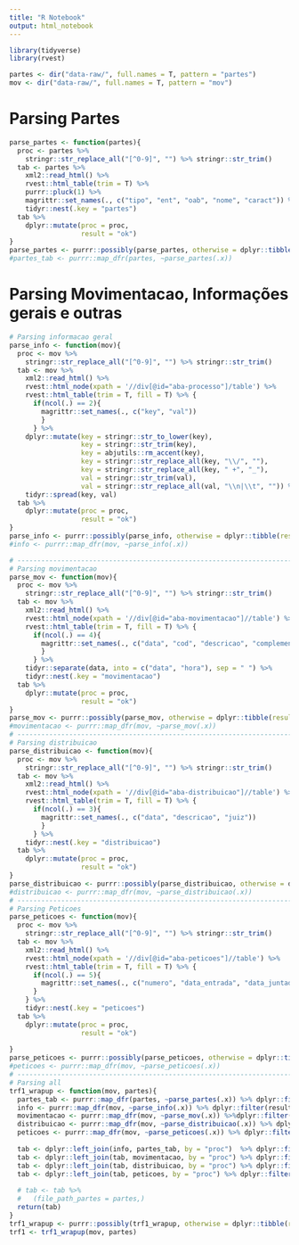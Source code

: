 ```yaml
---
title: "R Notebook"
output: html_notebook
---
```


```r
library(tidyverse)
library(rvest)
```

```r
partes <- dir("data-raw/", full.names = T, pattern = "partes")
mov <- dir("data-raw/", full.names = T, pattern = "mov")
```

# Parsing Partes

```r
parse_partes <- function(partes){
  proc <- partes %>% 
    stringr::str_replace_all("[^0-9]", "") %>% stringr::str_trim()
  tab <- partes %>% 
    xml2::read_html() %>% 
    rvest::html_table(trim = T) %>% 
    purrr::pluck(1) %>% 
    magrittr::set_names(., c("tipo", "ent", "oab", "nome", "caract")) %>% 
    tidyr::nest(.key = "partes")
  tab %>% 
    dplyr::mutate(proc = proc,
                  result = "ok")
}
parse_partes <- purrr::possibly(parse_partes, otherwise = dplyr::tibble(result = "error"))
#partes_tab <- purrr::map_dfr(partes, ~parse_partes(.x))
```

# Parsing Movimentacao, Informações gerais e outras

```r
# Parsing informacao geral
parse_info <- function(mov){
  proc <- mov %>% 
    stringr::str_replace_all("[^0-9]", "") %>% stringr::str_trim()
  tab <- mov %>% 
    xml2::read_html() %>% 
    rvest::html_node(xpath = '//div[@id="aba-processo"]/table') %>% 
    rvest::html_table(trim = T, fill = T) %>% {
      if(ncol(.) == 2){
        magrittr::set_names(., c("key", "val"))
        }
      } %>%   
    dplyr::mutate(key = stringr::str_to_lower(key),
                  key = stringr::str_trim(key),
                  key = abjutils::rm_accent(key),
                  key = stringr::str_replace_all(key, "\\/", ""),
                  key = stringr::str_replace_all(key, " +", "_"),
                  val = stringr::str_trim(val),
                  val = stringr::str_replace_all(val, "\\n|\\t", "")) %>% 
    tidyr::spread(key, val)
  tab %>% 
    dplyr::mutate(proc = proc,
                  result = "ok")
}
parse_info <- purrr::possibly(parse_info, otherwise = dplyr::tibble(result = "error"))
#info <- purrr::map_dfr(mov, ~parse_info(.x))

# ------------------------------------------------------------------------------------------------------------------------------------------
# Parsing movimentacao
parse_mov <- function(mov){
  proc <- mov %>% 
    stringr::str_replace_all("[^0-9]", "") %>% stringr::str_trim()
  tab <- mov %>% 
    xml2::read_html() %>% 
    rvest::html_node(xpath = '//div[@id="aba-movimentacao"]//table') %>% 
    rvest::html_table(trim = T, fill = T) %>% {
      if(ncol(.) == 4){
        magrittr::set_names(., c("data", "cod", "descricao", "complemento"))
        }
      } %>% 
    tidyr::separate(data, into = c("data", "hora"), sep = " ") %>% 
    tidyr::nest(.key = "movimentacao")
  tab %>% 
    dplyr::mutate(proc = proc,
                  result = "ok")
}
parse_mov <- purrr::possibly(parse_mov, otherwise = dplyr::tibble(result = "error"))
#movimentacao <- purrr::map_dfr(mov, ~parse_mov(.x))
# ------------------------------------------------------------------------------------------------------------------------------------------
# Parsing distribuicao
parse_distribuicao <- function(mov){
  proc <- mov %>% 
    stringr::str_replace_all("[^0-9]", "") %>% stringr::str_trim()
  tab <- mov %>% 
    xml2::read_html() %>% 
    rvest::html_node(xpath = '//div[@id="aba-distribuicao"]//table') %>% 
    rvest::html_table(trim = T, fill = T) %>% {
      if(ncol(.) == 3){
        magrittr::set_names(., c("data", "descricao", "juiz"))
        }
      } %>% 
    tidyr::nest(.key = "distribuicao")
  tab %>% 
    dplyr::mutate(proc = proc,
                  result = "ok")
}
parse_distribuicao <- purrr::possibly(parse_distribuicao, otherwise = dplyr::tibble(result = "error"))
#distribuicao <- purrr::map_dfr(mov, ~parse_distribuicao(.x))
# ------------------------------------------------------------------------------------------------------------------------------------------
# Parsing Peticoes
parse_peticoes <- function(mov){
  proc <- mov %>% 
    stringr::str_replace_all("[^0-9]", "") %>% stringr::str_trim()
  tab <- mov %>% 
    xml2::read_html() %>% 
    rvest::html_node(xpath = '//div[@id="aba-peticoes"]//table') %>% 
    rvest::html_table(trim = T, fill = T) %>% {
      if(ncol(.) == 5){
        magrittr::set_names(., c("numero", "data_entrada", "data_juntada", "tipo", "complemento"))
      }
    } %>% 
    tidyr::nest(.key = "peticoes")
  tab %>% 
    dplyr::mutate(proc = proc,
                  result = "ok")
    
}
parse_peticoes <- purrr::possibly(parse_peticoes, otherwise = dplyr::tibble(result = "error"))
#peticoes <- purrr::map_dfr(mov, ~parse_peticoes(.x))
# ------------------------------------------------------------------------------------------------------------------------------------------
# Parsing all
trf1_wrapup <- function(mov, partes){
  partes_tab <- purrr::map_dfr(partes, ~parse_partes(.x)) %>% dplyr::filter(result != "error") %>% dplyr::select(-result)
  info <- purrr::map_dfr(mov, ~parse_info(.x)) %>% dplyr::filter(result != "error") %>%  dplyr::select(-result)
  movimentacao <- purrr::map_dfr(mov, ~parse_mov(.x)) %>%dplyr::filter(result != "error") %>% dplyr::select(-result)
  distribuicao <- purrr::map_dfr(mov, ~parse_distribuicao(.x)) %>% dplyr::filter(result != "error") %>%  dplyr::select(-result)
  peticoes <- purrr::map_dfr(mov, ~parse_peticoes(.x)) %>% dplyr::filter(result != "error") %>% dplyr::select(-result)
  
  tab <- dplyr::left_join(info, partes_tab, by = "proc")  %>% dplyr::filter(!is.na(proc))
  tab <- dplyr::left_join(tab, movimentacao, by = "proc") %>% dplyr::filter(!is.na(proc))
  tab <- dplyr::left_join(tab, distribuicao, by = "proc") %>% dplyr::filter(!is.na(proc))
  tab <- dplyr::left_join(tab, peticoes, by = "proc") %>% dplyr::filter(!is.na(proc))
  
  # tab <- tab %>% 
  #   (file_path_partes = partes,)
  return(tab)
}
trf1_wrapup <- purrr::possibly(trf1_wrapup, otherwise = dplyr::tibble(result = "error"))
trf1 <- trf1_wrapup(mov, partes)
```
